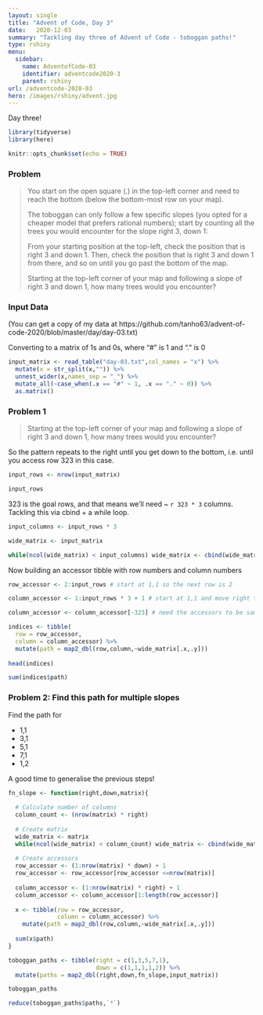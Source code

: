 ```yaml
---
layout: single
title: "Advent of Code, Day 3"
date:   2020-12-03
summary: "Tackling day three of Advent of Code - toboggan paths!"
type: rshiny
menu:
  sidebar:
    name: AdventofCode-03
    identifier: adventcode2020-3
    parent: rshiny
url: /adventcode-2020-03
hero: /images/rshiny/advent.jpg
---
```


Day three!

```r
library(tidyverse)
library(here)

knitr::opts_chunk$set(echo = TRUE)
```

### Problem

> You start on the open square (.) in the top-left corner and need to reach the bottom (below the bottom-most row on your map).
> 
> The toboggan can only follow a few specific slopes (you opted for a cheaper model that prefers rational numbers); start by counting all the trees you would encounter for the slope right 3, down 1:
> 
> From your starting position at the top-left, check the position that is right 3 and down 1. Then, check the position that is right 3 and down 1 from there, and so on until you go past the bottom of the map.
>
> Starting at the top-left corner of your map and following a slope of right 3 and down 1, how many trees would you encounter?

### Input Data

(You can get a copy of my data at https://github.com/tanho63/advent-of-code-2020/blob/master/day/day-03.txt)

Converting to a matrix of 1s and 0s, where "#" is 1 and "." is 0

```r
input_matrix <- read_table("day-03.txt",col_names = "x") %>% 
  mutate(x = str_split(x,"")) %>% 
  unnest_wider(x,names_sep = "_") %>% 
  mutate_all(~case_when(.x == "#" ~ 1, .x == "." ~ 0)) %>% 
  as.matrix()
```

### Problem 1

> Starting at the top-left corner of your map and following a slope of right 3 and down 1, how many trees would you encounter?

So the pattern repeats to the right until you get down to the bottom, i.e. until you access row 323 in this case.

```r
input_rows <- nrow(input_matrix)

input_rows

```

323 is the goal rows, and that means we'll need ~ `r 323 * 3` columns. Tackling this via cbind + a while loop. 

```r
input_columns <- input_rows * 3

wide_matrix <- input_matrix

while(ncol(wide_matrix) < input_columns) wide_matrix <- cbind(wide_matrix,input_matrix)
```

Now building an accessor tibble with row numbers and column numbers

```r
row_accessor <- 2:input_rows # start at 1,1 so the next row is 2

column_accessor <- 1:input_rows * 3 + 1 # start at 1,1 and move right three, so next column is 4

column_accessor <- column_accessor[-323] # need the accessors to be same length

indices <- tibble(
  row = row_accessor,
  column = column_accessor) %>%
  mutate(path = map2_dbl(row,column,~wide_matrix[.x,.y]))
  
head(indices)

sum(indices$path)
```

### Problem 2: Find this path for multiple slopes

Find the path for

- 1,1
- 3,1
- 5,1
- 7,1
- 1,2

A good time to generalise the previous steps!

```r

fn_slope <- function(right,down,matrix){
  
  # Calculate number of columns
  column_count <- (nrow(matrix) * right)
  
  # Create matrix
  wide_matrix <- matrix
  while(ncol(wide_matrix) < column_count) wide_matrix <- cbind(wide_matrix,matrix)
  
  # Create accessors
  row_accessor <- (1:nrow(matrix) * down) + 1
  row_accessor <- row_accessor[row_accessor <=nrow(matrix)]
  
  column_accessor <- (1:nrow(matrix) * right) + 1
  column_accessor <- column_accessor[1:length(row_accessor)]
  
  x <- tibble(row = row_accessor,
              column = column_accessor) %>% 
    mutate(path = map2_dbl(row,column,~wide_matrix[.x,.y]))
  
  sum(x$path)
}

toboggan_paths <- tibble(right = c(1,3,5,7,1),
                         down = c(1,1,1,1,2)) %>% 
  mutate(paths = map2_dbl(right,down,fn_slope,input_matrix))

toboggan_paths

reduce(toboggan_paths$paths,`*`)

```

